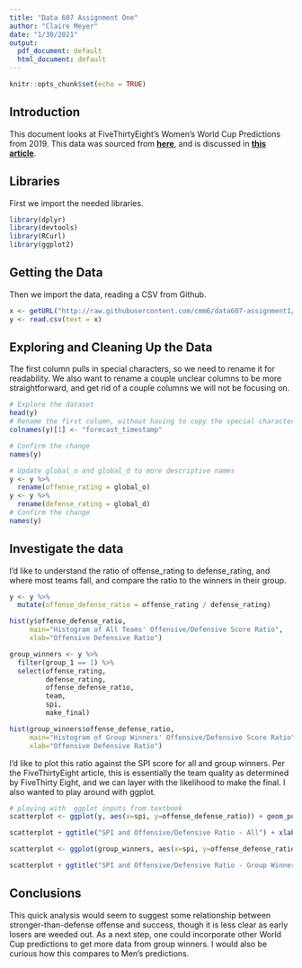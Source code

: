 ```yaml
---
title: "Data 607 Assignment One"
author: "Claire Meyer"
date: "1/30/2021"
output:
  pdf_document: default
  html_document: default
---
```


```r
knitr::opts_chunk$set(echo = TRUE)
```

## Introduction

This document looks at FiveThirtyEight's Women's World Cup Predictions from 2019. This data was sourced from **[here](https://github.com/fivethirtyeight/data/tree/master/womens-world-cup-2019)**, and is discussed in **[this article](https://fivethirtyeight.com/features/how-our-2019-womens-world-cup-predictions-work/)**.

## Libraries
First we import the needed libraries. 

```r
library(dplyr)
library(devtools)
library(RCurl)
library(ggplot2)
```

## Getting the Data
Then we import the data, reading a CSV from Github. 

```r
x <- getURL("http://raw.githubusercontent.com/cmm6/data607-assignment1/main/wwc_forecasts.csv",.opts=curlOptions(followlocation = TRUE)) 
y <- read.csv(text = x)
```

## Exploring and Cleaning Up the Data
The first column pulls in special characters, so we need to rename it for readability. We also want to rename a couple unclear columns to be more straightforward, and get rid of a couple columns we will not be focusing on.   

```r
# Explore the dataset
head(y)
# Rename the first column, without having to copy the special characters directly
colnames(y)[1] <- "forecast_timestamp"

# Confirm the change
names(y)

# Update global_o and global_d to more descriptive names
y <- y %>%
  rename(offense_rating = global_o)
y <- y %>%
  rename(defense_rating = global_d)
# Confirm the change
names(y)

```
## Investigate the data
I'd like to understand the ratio of offense_rating to defense_rating, and where most teams fall, and compare the ratio to the winners in their group. 

```r
y <- y %>%
  mutate(offense_defense_ratio = offense_rating / defense_rating)

hist(y$offense_defense_ratio, 
     main="Histogram of All Teams' Offensive/Defensive Score Ratio", 
     xlab="Offensive Defensive Ratio")
```
```r
group_winners <- y %>% 
  filter(group_1 == 1) %>% 
  select(offense_rating,
         defense_rating,
         offense_defense_ratio,
         team,
         spi,
         make_final)

hist(group_winners$offense_defense_ratio, 
     main="Histogram of Group Winners' Offensive/Defensive Score Ratio",
     xlab="Offensive Defensive Ratio")
```
I'd like to plot this ratio against the SPI score for all and group winners. Per the FiveThirtyEight article, this is essentially the team quality as determined by FiveThirty Eight, and we can layer with the likelihood to make the final. I also wanted to play around with ggplot. 

```r
# playing with  ggplot inputs from textbook
scatterplot <- ggplot(y, aes(x=spi, y=offense_defense_ratio)) + geom_point(aes(color=make_final))

scatterplot + ggtitle("SPI and Offensive/Defensive Ratio - All") + xlab("SPI") + ylab("Offensive Defensive Ratio")
```


```r
scatterplot <- ggplot(group_winners, aes(x=spi, y=offense_defense_ratio)) + geom_point(aes(color=make_final))

scatterplot + ggtitle("SPI and Offensive/Defensive Ratio - Group Winners") + xlab("SPI") + ylab("Offensive Defensive Ratio")
```


## Conclusions
This quick analysis would seem to suggest some relationship between stronger-than-defense offense and success, though it is less clear as early losers are weeded out. As a next step, one could incorporate other World Cup predictions to get more data from group winners. I would also be curious how this compares to Men's predictions. 
